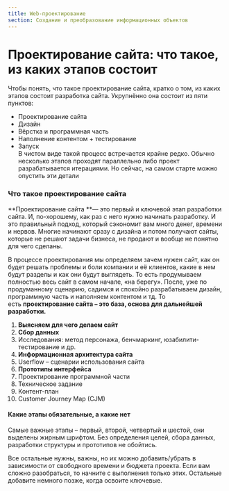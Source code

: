 ```yaml
---
title: Web-проектирование
section: Создание и преобразование информационных объектов
---
```


# Проектирование сайта: что такое, из каких этапов состоит

Чтобы понять, что такое проектирование сайта, кратко о том, из каких этапов состоит разработка сайта. Укрупнённо она состоит из пяти пунктов:

*   Проектирование сайта
*   Дизайн
*   Вёрстка и программная часть
*   Наполнение контентом + тестирование
*   Запуск
    \
    В чистом виде такой процесс встречается крайне редко. Обычно несколько этапов проходят параллельно либо проект разрабатывается итерациями. Но сейчас, на самом старте можно опустить эти детали

### **Что такое проектирование сайта**

\*\*Проектирование сайта \*\*— это первый и ключевой этап разработки сайта. И, по-хорошему, как раз с него нужно начинать разработку. И это правильный подход, который сэкономит вам много денег, времени и нервов. Многие начинают сразу с дизайна и потом получают сайты, которые не решают задачи бизнеса, не продают и вообще не понятно для чего сделаны.

В процессе проектирования мы определяем зачем нужен сайт, как он будет решать проблемы и боли компании и её клиентов, какие в нем будут разделы и как они будут выглядеть. То есть продумываем полностью весь сайт в самом начале, «на берегу». После, уже по продуманному сценарию, садимся и спокойно разрабатываем дизайн, программную часть и наполняем контентом и тд. То есть **проектирование сайта – это база, основа для дальнейшей разработки.**

1.  **Выясняем для чего делаем сайт**
2.  **Сбор данных**
3.  Исследования: метод персонажа, бенчмаркинг, юзабилити-тестирование и др.
4.  **Информационная архитектура сайта**
5.  Userflow – сценарии использования сайта
6.  **Прототипы интерфейса**
7.  Проектирование программной части
8.  Техническое задание
9.  Контент-план
10. Customer Journey Map (CJM)

#### **Какие этапы обязательные, а какие нет**

Самые важные этапы – первый, второй, четвертый и шестой, они выделены жирным шрифтом. Без определения целей, сбора данных, разработки структуры и прототипов не обойтись.

Все остальные нужны, важны, но их можно добавить/убрать в зависимости от свободного времени и бюджета проекта. Если вам сложно разобраться, то начните с выполнения только этих. Остальные добавите немного позже, когда освоите ключевые.
